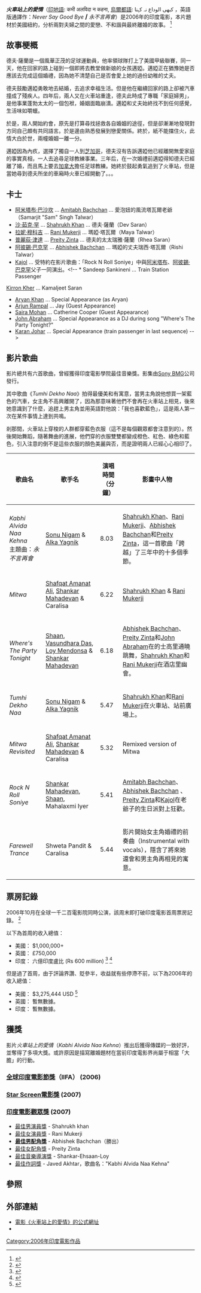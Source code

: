 {{Infobox_Film
|name     = 火車站上的愛情<BR>Kabhi Alvida Naa Kehna 
|image     = Kabhi Alvida Naa Kehna.jpg 
|caption        = 
|writer         = [[卡蘭·喬哈|卡蘭·喬哈]] |
  starring       = [[Amitabh_Bachchan|Amitabh Bachchan]],<br>[[Shah_Rukh_Khan|Shah Rukh Khan]]<br>[[Rani_Mukerji|Rani Mukerji]],<br>[[Preity_Zinta|Preity Zinta]],<br>[[Abhishek_Bachchan|Abhishek Bachchan]],<br>[[Kirron_Kher|Kirron Kher]]| 
  director       = [[卡蘭·喬哈|卡蘭·喬哈]] |
  producer       = [[Dharma_Productions|Dharma Productions]] |
  cinematography = [[Anil_Mehta|Anil Mehta]] |
  editing        = Sanjay Sankla |
  distributor    = [[Dharma_Productions|Dharma Productions]] |
  released       =  2006年8月11日 |
  runtime        = 193 分鐘|
  language = [[印度語|印度語]]、[[英語|英語]] |
  music          = [[Shankar-Ehsaan-Loy|Shankar-Ehsaan-Loy]] |
  awards         = |
  budget         = 七億印度盧比（合當年一千八百萬美金）
 |imdb_id        = 0449999 
}}
 
'''''火車站上的愛情'''''（[[印地語|印地語]]: कभी अलविदा न कहना, [[烏爾都語|烏爾都語]]: کبھی الوداع نہ کہنا<!--, --[[English_language|English]]: (-->，英語版通譯作：''Never Say Good Bye'' <big>'''/'''</big> ''永不言再會''）是2006年的印度電影，本片題材於美國紐約，分析兩對夫婦之間的愛戀、不和諧與最終離婚的故事。 <ref>{{cite web|title=indiafm.com|work=Script of KANK invited to Oscar library|url=http://www.indiafm.com/features/2006/10/03/1655/index.html|accessdate=2007-08-10|archive-date=2008-02-12|archive-url=https://web.archive.org/web/20080212040102/http://www.indiafm.com/features/2006/10/03/1655/index.html|dead-url=no}}</ref>

== 故事梗概 ==
德夫·薩蘭是一個風華正茂的足球運動員，他率領球隊打上了美國甲級聯賽，同一天，他在回家的路上碰到一個即將去教堂做新娘的女孩邁婭。邁婭正在猶豫她是否應該去完成這個婚禮，因為她不清楚自己是否會愛上她的過份幼稚的丈夫。

德夫鼓勵邁婭勇敢地去結婚，去追求幸福生活。但是他在繼續回家的路上卻被汽車撞成了殘疾人。四年后，兩人又在火車站重逢，德夫此時成了專職「家庭婦男」，是他事業蓬勃太太的一個包袱，婚姻面臨崩潰。邁婭和丈夫始終找不到任何感覺，生活味如嚼蠟。

於是，兩人開始約會，原先是打算尋找拯救各自婚姻的途徑，但是卻漸漸地發現對方同自己頗有共同語言。於是邊由熟悉發展到戀愛關係。終於，紙不能擋住火，此情大白於世，兩幢婚姻一離一分。

邁婭因為內疚，選擇了獨自一人到[[芝加哥|芝加哥]]，德夫沒有告訴邁婭他已經離開無愛家庭的事實真相，一人去追尋足球教練事業。三年后，在一次婚禮前邁婭得知德夫已經離了婚，而且馬上要去[[加拿大|加拿大]]擔任足球教練。她終於鼓起勇氣追到了火車站，但是當她尋到德夫所坐的車廂時火車已經開動了。。。

== 卡士==
<!-- [[File:KANKstill.jpg|thumb]], [[Preity_Zinta|Preity Zinta]], [[Abhishek_Bachchan|Abhishek Bachchan]] and [[Rani_Mukherjee|Rani Mukherjee]] (left-right)]] -->
* [[阿米塔布·巴沙坎|阿米塔布·巴沙坎]] ... [[Amitabh_Bachchan|Amitabh Bachchan]] ... 愛泡妞的風流塔瓦爾老爺（Samarjit "Sam" Singh Talwar）
*  [[沙·茹克·罕|沙·茹克·罕]] ... [[Shahrukh_Khan|Shahrukh Khan]] ... 德夫·薩蘭（Dev Saran）
*  [[拉妮·穆科吉|拉妮·穆科吉]] ... [[Rani_Mukerji|Rani Mukerji]] ... 瑪婭·塔瓦爾（Maya Talwar）
* [[普麗荻·津達|普麗荻·津達]] ...  [[Preity_Zinta|Preity Zinta]] ... 德夫的太太瑞雅·薩蘭（Rhea Saran）
*  [[阿彼錫·巴克罕|阿彼錫·巴克罕]] ... [[Abhishek_Bachchan|Abhishek Bachchan]] ...  瑪婭的丈夫瑞西·塔瓦爾（Rishi Talwar）
* [[Kajol|Kajol]] ... 受特約在影片歌曲：「Rock N Roll Soniye」中與[[阿米塔布·巴沙坎|阿米塔布]]、[[阿彼錫·巴克罕|阿彼錫·巴克罕]]父子一同演出。<!-- * Sandeep Sankineni ... Train Station Passenger
[[Kirron_Kher|Kirron Kher]] ... Kamaljeet Saran 
* [[Aryan_Khan|Aryan Khan]] ... Special Appearance (as Aryan)
* [[Arjun_Rampal|Arjun Rampal]] ... Jay (Guest Appearance)
* [[Saira_Mohan|Saira Mohan]] ... Catherine Cooper (Guest Appearance)
* [[John_Abraham_(actor)|John Abraham]] ... Special Appearance as a DJ during song "Where's The Party Tonight?"
* [[Karan_Johar|Karan Johar]] ... Special Appearance (train passenger in last sequence) -->

== 影片歌曲 ==
影片總共有六首歌曲，曾經獲得印度電影學院最佳音樂獎。影集由[[Sony_BMG|Sony BMG]]公司發行。

其中歌曲《''Tumhi Dekho Naa''》拍得最優美和有寓意，當男主角說他想買一架藍色的汽車，女主角不高興離開了，因為那意味著他們不會再在火車站上相見，後來她意識到了什麼，追趕上男主角並用英語對他說：「我也喜歡藍色」，這是兩人第一次在某件事情上達到共鳴。

剎那間，火車站上穿梭的人群都穿藍色衣服（這不是每個觀眾都會注意到的）。然後開始舞蹈，隨著舞曲的進展，他們穿的衣服雙雙都變成橙色、紅色、綠色和藍色，引入注意的倒不是這些衣服的顏色美麗與否，而是證明兩人已經心心相印了。
{| border="2" cellpadding="4" cellspacing="0" style="margin: 1em 1em 1em 0; background: #f9f9f9; border: 1px #aaa solid; border-collapse: collapse; font-size: 95%;"
|- bgcolor="#CCCCCC" align="center"
! 歌曲名	!! 歌手名 !! 演唱時間（分鐘）	!! 影畫中人物
|-
|''Kabhi Alvida Naa Kehna''<BR>  主題曲：''永不言再會''
| [[Sonu_Nigam|Sonu Nigam]] & [[Alka_Yagnik|Alka Yagnik]]
| 8.03
| [[Shahrukh_Khan|Shahrukh Khan]]、[[Rani_Mukerji|Rani Mukerji]]、[[Abhishek_Bachchan|Abhishek Bachchan]]和[[Preity_Zinta|Preity Zinta]]，這一首歌曲「跨越」了三年中的十多個季節。
|-
| ''Mitwa''
| [[Shafqat_Amanat_Ali|Shafqat Amanat Ali]], [[Shankar_Mahadevan|Shankar Mahadevan]] & Caralisa
| 6.22
| [[Shahrukh_Khan|Shahrukh Khan]] & [[Rani_Mukerji|Rani Mukerji]]
|-
| ''Where's The Party Tonight''
| [[Shaan|Shaan]], [[Vasundhara_Das|Vasundhara Das]], [[Loy_Mendonsa|Loy Mendonsa]] & [[Shankar_Mahadevan|Shankar Mahadevan]]
| 6.18
| [[Abhishek_Bachchan|Abhishek Bachchan]]、[[Preity_Zinta|Preity Zinta]]和[[John_Abraham_(actor)|John Abraham]]在的士高里通曉跳舞，[[Shahrukh_Khan|Shahrukh Khan]]和[[Rani_Mukerji|Rani Mukerji]]在酒店里幽會。 
|-
| ''Tumhi Dekho Naa''
| [[Sonu_Nigam|Sonu Nigam]] & [[Alka_Yagnik|Alka Yagnik]]
| 5.47
| [[Shahrukh_Khan|Shahrukh Khan]]和[[Rani_Mukerji|Rani Mukerji]]在火車站、站前廣場上。 
|-
| ''Mitwa Revisited''
| [[Shafqat_Amanat_Ali|Shafqat Amanat Ali]], [[Shankar_Mahadevan|Shankar Mahadevan]] & Caralisa
| 5.32
| Remixed version of Mitwa
|-
| ''Rock N Roll Soniye''
| [[Shankar_Mahadevan|Shankar Mahadevan]], [[Shaan|Shaan]], Mahalaxmi Iyer
| 5.41
| [[Amitabh_Bachchan|Amitabh Bachchan]]、[[Abhishek_Bachchan|Abhishek Bachchan]] 、[[Preity_Zinta|Preity Zinta]]和[[Kajol|Kajol]]在老爺子的生日派對上狂歡。
|-
|''Farewell Trance''
| Shweta Pandit & Caralisa
| 5.44
| 影片開始女主角婚禮的前奏曲（Instrumental with vocals），隱含了將來她還會和男主角再相見的寓意。
|}

==票房記錄 ==
2006年10月在全球一千二百電影院同時公演，該周末即打破印度電影首周票房記錄。 <ref>{{cite web|title=sify.com|work=KANK opens in 1,200 screens|url=http://sify.com/movies/bollywood/fullstory.php?id=14257901|accessdate=2007-08-10|archive-url=https://web.archive.org/web/20070930205532/http://sify.com/movies/bollywood/fullstory.php?id=14257901|archive-date=2007-09-30|dead-url=yes}}</ref>

以下為首周的收入總值：
* 美國： $1,000,000+
* 英國： £750,000 
* 印度： 六億印度盧比 (Rs 600 million) <ref>{{cite web|title=boxofficeindia.com |work=KANK falls after 1st week |url=http://www.boxofficeindia.com/00-09.htm |accessdate=2007-08-10 |archiveurl=https://web.archive.org/web/20051222224752/http://www.boxofficeindia.com/00-09.htm |archivedate=2005-12-22 |deadurl=yes }}</ref>  <ref>{{cite web|title=boxofficeindia.com |work=KANK declared a hit in India |url=http://www.boxofficeindia.com/2006.htm |accessdate=2007-08-10 |archiveurl=https://web.archive.org/web/20060326011123/http://www.boxofficeindia.com/2006.htm |archivedate=2006-03-26 |deadurl=yes }}</ref>

但是過了首周，由于評論界讚、貶參半，收益就有些停滯不前，以下為2006年的收入總值：
* 美國： $3,275,444 USD <ref>{{cite web|title=boxofficemojo.com|work=Box office results in USA|url=http://www.boxofficemojo.com/movies/?id=kabhialvidanaakehna.htm|accessdate=2007-08-10|archive-date=2018-12-15|archive-url=https://web.archive.org/web/20181215223753/https://www.boxofficemojo.com/movies/?id=kabhialvidanaakehna.htm|dead-url=no}}</ref>
* 英國： 暫無數據。  
* 印度： 暫無數據。

== 獲獎 ==
影片''火車站上的愛情''（''Kabhi Alvida Naa Kehna''）推出后獲得傳媒的一致好評，並奪得了多項大獎。或許原因是描寫離婚題材在當前印度電影界尚屬于相當「大膽」的行動。

=== [[全球印度電影節獎|全球印度電影節獎]]（IIFA） (2006) ===

=== [[Star_Screen電影獎|Star Screen電影獎]] (2007) ===

=== [[印度電影觀眾獎|印度電影觀眾獎]] (2007) ===
* [[Filmfare_Best_Actor_Award|最佳男演員獎]] - Shahrukh khan
* [[Filmfare_Best_Actress_Award|最佳女演員獎]] - Rani Mukerji
* '''[[Filmfare_Best_Supporting_Actor_Award|最佳男配角獎]]''' - Abhishek Bachchan（勝出）
* [[Filmfare_Best_Supporting_Actress_Award|最佳女配角獎]] - Preity Zinta
* [[Filmfare_Best_Music_Director_Award|最佳音樂導演獎]] - Shankar-Ehsaan-Loy
* [[Filmfare_Best_Lyricist_Award|最佳作詞獎]] - Javed Akhtar，歌曲名："Kabhi Alvida Naa Kehna"
<!--  [[Filmfare_Best_Male_Playback_Award|Best Male Playback]] - Sonu Nigam for "Kabhi Alvida Naa Kehna"
* [[Filmfare_Best_Female_Playback_Award|Best Female Playback]] - Alka Yagnik for "Kabhi Alvida Naa Kehna"
|width="50%" valign="top"|

=== IIFA Awards (2007) ===
* Best Music Director - Shankar Eshaan loy
* Best Director - Karan Johar
* Best Film - Karan Johar
* Best Actor - Shahrukh Khan
* Best Actress - Rani Mukerji
*''' Best Supporting Actress - Preity Zinta'''
*''' Best Supporting Actor - Abhishek Bachan'''
* Best Female Singer - Alka Yagnik - Tumhi Dekho Naa
* '''Best Lyricist - Javed Akhtar - Mitwa'''
* Best Choreographer - Farah Khan - Tumhi Dekho Naa
----

=== [[Stardust_Awards|Stardust Awards]] (2007) ===
* [[Stardust_Dream_Director_Award|Stardust Dream Director Award]] - Karan Johar
* [[Stardust_Star_of_the_Year_Award_-_Male|Star of the Year - Male]] - Shahrukh Khan
* [[Stardust_Star_of_the_Year_Award_-_Female|Star of the Year - Female]] - Rani Mukerji
* '''[[Stardust_Best_Supporting_Actor_Award|Best Supporting Actor]]''' - Abhishek Bachchan <ref>{{cite web|title=indiafm.com|work=Abhishek wins Best Supporting at Stardust Awards|url=http://www.indiafm.com/features/2007/01/23/2149/index.html|accessdate=2007-08-10|archive-url=https://web.archive.org/web/20071015200417/http://indiafm.com/features/2007/01/23/2149/index.html|archive-date=2007-10-15|dead-url=yes}}</ref>
* [[Stardust_Best_Supporting_Actress_Award|Best Supporting Actress]] - Preity Zinta
----
=== [[IIFA_Awards|IIFA Awards]] (2007) ===
* [[IIFA_Best_Movie_Award|Best Movie]] 
* [[IIFA_Best_Director_Award|Best Director]] - Karan Johar
* '''[[IIFA_Best_Actress_Award|Best Actress]]''' - Rani Mukerji <ref>{{cite web|title=altfg.com| work=Rani wins Best Actress at IIFA|url=http://www.altfg.com/blog/awards/indian-film-academy-awards-2007/|accessdate=2007-08-10}}</ref>
* [[IIFA_Best_Actor_Award|Best Actor]] - Shahrukh Khan
* [[IIFA_Best_Supporting_Actor_Award|Best Supporting Actor]] - Abhishek Bachchan
* [[IIFA_Best_Music_Director_Award|Best Music Director]] - Shankar-Ehsaan-Loy
* [[IIFA_Best_Lyricist_Award|Best Lyricist]] - Javed Akhtar for "Kabhi Alvida Naa Kehna"
* [[IIFA_Best_Male_Playback_Award|Best Male Playback]] - Sonu Nigam for "Kabhi Alvida Naa Kehna"
* [[IIFA_Best_Female_Playback_Award|Best Female Playback]] - Alka Yagnik for "Kabhi Alvida Naa Kehna"
|}

==参见==
* [[List_of_highest-grossing_Bollywood_films|List of highest-grossing Bollywood films]]
* [[List_of_films_set_in_New_York_City|List of films set in New York City]]
-->

== 參照==
{{reflist|2}}

== 外部連結==
* [https://web.archive.org/web/20071126055329/http://www3.dharma-production.com/index.aspx 電影《火車站上的愛情》的公式網址] 
* {{imdb title|id=0449999|title=火車站上的愛情（Kabhi Alvida Naa Kehna）}}

[[Category:2006年印度電影作品|Category:2006年印度電影作品]]